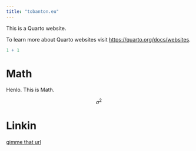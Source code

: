 ```yaml
---
title: "tobanton.eu"
---
```


This is a Quarto website.

To learn more about Quarto websites visit <https://quarto.org/docs/websites>.

```r
1 + 1
```

# Math

Henlo. This is Math.

$$\sigma^2$$

# Linkin

[gimme that url](https://google.com/)